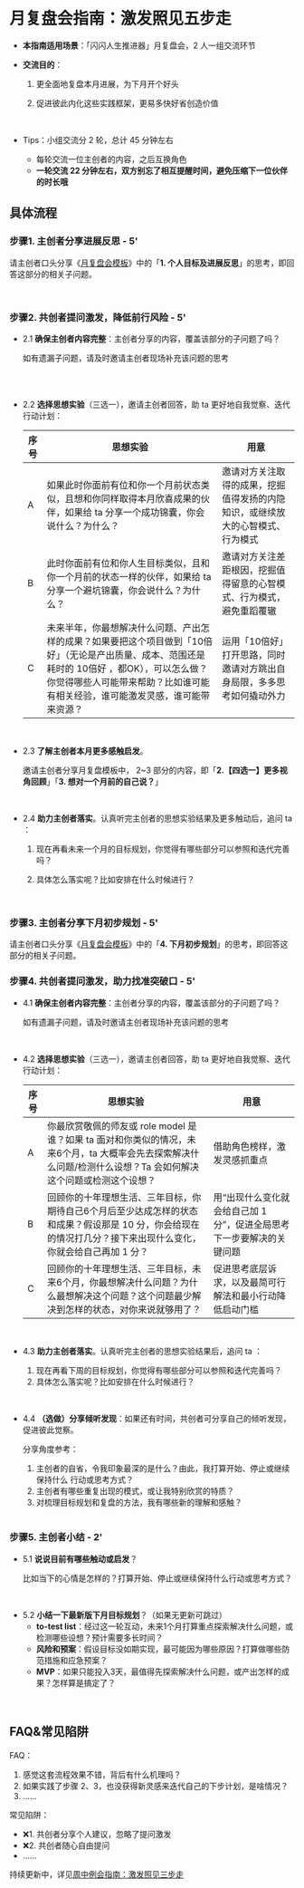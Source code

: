 # 月复盘会指南：激发照见五步走

- **本指南适用场景**：「闪闪人生推进器」月复盘会，2 人一组交流环节

- **交流目的**：

  1. 更全面地复盘本月进展，为下月开个好头

  2. 促进彼此内化这些实践框架，更易多快好省创造价值

     <br />

- Tips：小组交流分 2 轮，总计 45 分钟左右

  - 每轮交流一位主创者的内容，之后互换角色
  - **一轮交流 22 分钟左右，双方别忘了相互提醒时间，避免压缩下一位伙伴的时长哦**


## 具体流程


### 步骤1. 主创者分享进展反思 - 5'

请主创者口头分享《[月复盘会模板](https://sunnylife.feishu.cn/wiki/wikcnmvu0sVFA8FBlmxHpUW7HNf?office_edit=1)》中的「**1. 个人目标及进展反思**」的思考，即回答这部分的相关子问题。

<br />

### 步骤2. 共创者提问激发，降低前行风险 - 5'


- 2.1 **确保主创者内容完整**：主创者分享的内容，覆盖该部分的子问题了吗？

    如有遗漏子问题，请及时邀请主创者现场补充该问题的思考

    <br />

    <br />



- 2.2 **选择思想实验**（三选一），邀请主创者回答，助 ta 更好地自我觉察、迭代行动计划：

    | **序号** | **思想实验**                                                 | **用意**                                                     |
    | -------- | ------------------------------------------------------------ | ------------------------------------------------------------ |
    | A        | 如果此时你面前有位和你一个月前状态类似，且想和你同样取得本月欣喜成果的伙伴，如果给 ta 分享一个成功锦囊，你会说什么？为什么？ | 邀请对方关注取得的成果，挖掘值得发扬的内隐知识，或继续放大的心智模式、行为模式 |
    | B        | 此时你面前有位和你人生目标类似，且和你一个月前的状态一样的伙伴，如果给 ta 分享一个避坑锦囊，你会说什么？为什么？ | 邀请对方关注差距根因，挖掘值得留意的心智模式、行为模式，避免重蹈覆辙 |
    | C        | 未来半年，你最想解决什么问题、产出怎样的成果？如果要把这个项目做到「10倍好」（无论是产出质量、成本、范围还是耗时的 10倍好 ，都OK），可以怎么做？你觉得哪些人可能带来帮助？比如谁可能有相关经验，谁可能激发灵感，谁可能带来资源？ | 运用「10倍好」打开思路，同时邀请对方跳出自身局限，多多思考如何撬动外力 |
 
    <br />

- 2.3 **了解主创者本月更多感触启发**。

    邀请主创者分享月复盘模板中， 2~3 部分的内容，即「**2.【四选一】更多视角回顾**」「**3. 想对一个月前的自己说？**」

    <br />

- 2.4 **助力主创者落实**。认真听完主创者的思想实验结果及更多触动后，追问 ta ：

    1. 现在再看未来一个月的目标规划，你觉得有哪些部分可以参照和迭代完善吗？

    2. 具体怎么落实呢？比如安排在什么时候进行？

       <br />

### 步骤3. 主创者分享下月初步规划 - 5'

请主创者口头分享《[月复盘会模板](https://sunnylife.feishu.cn/wiki/wikcnmvu0sVFA8FBlmxHpUW7HNf?office_edit=1)》中的「**4. 下月初步规划**」的思考，即回答这部分的相关子问题。


### 步骤4. 共创者提问激发，助力找准突破口 - 5'

- 4.1 **确保主创者内容完整**：主创者分享的内容，覆盖该部分的子问题了吗？

    如有遗漏子问题，请及时邀请主创者现场补充该问题的思考

<br />

- 4.2 **选择思想实验**（三选一），邀请主创者回答，助 ta 更好地自我觉察、迭代行动计划：

    | **序号** | **思想实验**                                                 | **用意**                                                     |
    | -------- | ------------------------------------------------------------ | ------------------------------------------------------------ |
    | A        | 你最欣赏敬佩的师友或 role model 是谁？如果 ta 面对和你类似的情况，未来6个月，ta 大概率会先去探索解决什么问题/检测什么设想？Ta 会如何解决这个问题或检测这个设想？ | 借助角色榜样，激发灵感抓重点                                 |
    | B        | 回顾你的十年理想生活、三年目标，你期待自己6个月后至少达成怎样的状态和成果？假设那是 10 分，你会给现在的情况打几分？接下来出现什么变化，你就会给自己再加 1 分？ | 用“出现什么变化就会给自己加 1 分”，促进全局思考下一步要解决的关键问题 |
    | C        | 回顾你的十年理想生活、三年目标，未来6个月，你最想解决什么问题？为什么最想解决这个问题？这个问题最少解决到怎样的状态，对你来说就够用了？ | 促进思考底层诉求，以及最简可行解法和最小行动降低启动门槛     |

    <br />



- 4.3 **助力主创者落实**。认真听完主创者的思想实验结果后，追问 ta ：

    1. 现在再看下周的目标规划，你觉得有哪些部分可以参照和迭代完善吗？
    2. 具体怎么落实呢？比如安排在什么时候进行？



<br />



- 4.4  **（选做）分享倾听发现**：如果还有时间，共创者可分享自己的倾听发现，促进彼此觉察。

    分享角度参考：

    1. 主创者的自省，令我印象最深的是什么？由此，我打算开始、停止或继续保持什么 行动或思考方式？
    2. 主创者有哪些重复出现的模式，或让我特别欣赏的特质？
    3. 对梳理目标规划和复盘的方法，我有哪些新的理解和感触？

    <br />



### 步骤5. 主创者小结 - 2'

- 5.1 **说说目前有哪些触动或启发**？

  比如当下的心情是怎样的？打算开始、停止或继续保持什么行动或思考方式？

  

<br />

- 5.2 **小结一下最新版下月目标规划**？（如果无更新可跳过）
  - **to-test list**：经过这一轮互动，未来1个月打算重点探索解决什么问题，或检测哪些设想？预计需要多长时间？
  - **风险和预案**：假设目标没如期实现，最可能因为哪些原因？打算做哪些防范措施和应急预案？
  - **MVP**：如果只能投入3天，最值得先探索解决什么问题，或产出怎样的成果？怎样算是搞定了？






<br />

## FAQ&常见陷阱

FAQ：

1. 感觉这套流程效果不错，背后有什么机理吗？
1. 如果实践了步骤 2、3，也没获得新灵感来迭代自己的下步计划，是啥情况？
1. ……

常见陷阱：

- ❌1. 共创者分享个人建议，忽略了提问激发
- ❌2. 共创者随心自由提问
- ……



持续更新中，详见[周中例会指南：激发照见三步走 ](/meeting/hb-inspire#faq)
